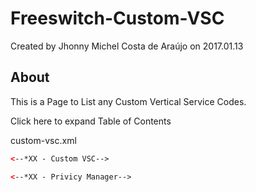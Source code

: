 
# Freeswitch-Custom-VSC 

 Created by  Jhonny Michel Costa de Araújo on 2017.01.13

## About

This is a Page to List any Custom Vertical Service Codes.

Click here to expand Table of Contents

custom-vsc.xml

```xml
<--*XX - Custom VSC-->
```

```xml
<--*XX - Privicy Manager-->
```


